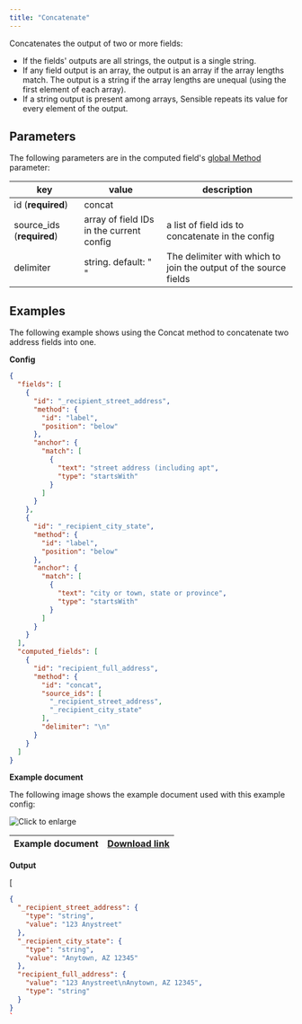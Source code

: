 ```yaml
---
title: "Concatenate"
---
```


Concatenates the output of two or more fields:

* If the fields' outputs are all strings, the output is a single string.
* If any field output is an array, the output is an array if the array lengths match. The output is a string if the array lengths are unequal (using the first element of each array).
* If a string output is present among arrays, Sensible repeats its value for every element of the output.

## Parameters

The following parameters are in the computed field's [global Method](/senseml-reference/computed-field-methods/index-computed-field-methods#parameters) parameter: 

| key                        | value                                    | description                                                      |
| -------------------------- | ---------------------------------------- | ---------------------------------------------------------------- |
| id (**required**)          | concat                                   |                                                                  |
| source\_ids (**required**) | array of field IDs in the current config | a list of field ids to concatenate in the config                 |
| delimiter                  | string. default: " "                     | The delimiter with which to join the output of the source fields |

## Examples

The following example shows using the Concat method to concatenate two address fields into one.

**Config**

```JSON JSON 
{
  "fields": [
    {
      "id": "_recipient_street_address",
      "method": {
        "id": "label",
        "position": "below"
      },
      "anchor": {
        "match": [
          {
            "text": "street address (including apt",
            "type": "startsWith"
          }
        ]
      }
    },
    {
      "id": "_recipient_city_state",
      "method": {
        "id": "label",
        "position": "below"
      },
      "anchor": {
        "match": [
          {
            "text": "city or town, state or province",
            "type": "startsWith"
          }
        ]
      }
    }
  ],
  "computed_fields": [
    {
      "id": "recipient_full_address",
      "method": {
        "id": "concat",
        "source_ids": [
          "_recipient_street_address",
          "_recipient_city_state"
        ],
        "delimiter": "\n"
      }
    }
  ]
}
```
**Example document**

The following image shows the example document used with this example config:

![Click to enlarge](/assets/v0/images/final/concat.png)

| Example document | [Download link](https://raw.githubusercontent.com/sensible-hq/sensible-docs/main/readme-sync/assets/v0/pdfs/concat.pdf) |
| ---------------- | ----------------------------------------------------------------------------------------------------------------------- |

**Output**

\[

```json
{
  "_recipient_street_address": {
    "type": "string",
    "value": "123 Anystreet"
  },
  "_recipient_city_state": {
    "type": "string",
    "value": "Anytown, AZ 12345"
  },
  "recipient_full_address": {
    "value": "123 Anystreet\nAnytown, AZ 12345",
    "type": "string"
  }
}
`